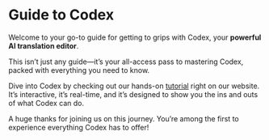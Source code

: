 # Guide to Codex
 
Welcome to your go-to guide for getting to grips with Codex, your **powerful AI translation editor**.

This isn’t just any guide—it’s your all-access pass to mastering Codex, packed with everything you need to know.

Dive into Codex by checking out our hands-on [tutorial](https://www.codex.ai/guide) right on our website. It’s interactive, it’s real-time, and it’s designed to show you the ins and outs of what Codex can do.

A huge thanks for joining us on this journey. You’re among the first to experience everything Codex has to offer!